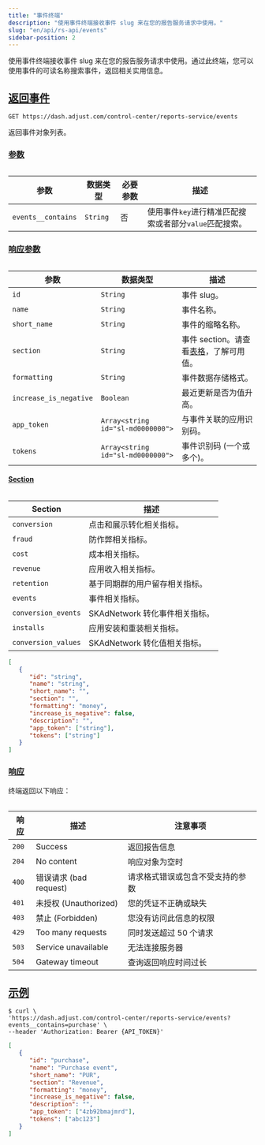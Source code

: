 ```yaml
---
title: "事件终端"
description: "使用事件终端接收事件 slug 来在您的报告服务请求中使用。"
slug: "en/api/rs-api/events"
sidebar-position: 2
---
```

使用事件终端接收事件 slug 来在您的报告服务请求中使用。通过此终端，您可以使用事件的可读名称搜索事件，返回相关实用信息。

[返回事件](return-events)
---------------------

```http
GET https://dash.adjust.com/control-center/reports-service/events
```

返回事件对象列表。

### [参数](parameters)

<table> 

|         参数         |   数据类型   | 必要参数 |                描述                 |
|--------------------|----------|------|-----------------------------------|
| `events__contains` | `String` | 否    | 使用事件`key`进行精准匹配搜索或者部分`value`匹配搜索。 |

</Table> 

### [响应参数](response-parameters)

<table> 

|           参数           |               数据类型                |                       描述                       |
|------------------------|-----------------------------------|------------------------------------------------|
| `id`                   | `String`                          | 事件 slug。                                       |
| `name`                 | `String`                          | 事件名称。                                          |
| `short_name`           | `String`                          | 事件的缩略名称。                                       |
| `section`              | `String`                          | 事件 section。请查看[表格](#rs-events-sections)，了解可用值。 |
| `formatting`           | `String`                          | 事件数据存储格式。                                      |
| `increase_is_negative` | `Boolean`                         | 最近更新是否为值升高。                                    |
| `app_token`            | `Array<string id="sl-md0000000">` | 与事件关联的应用识别码。                                   |
| `tokens`               | `Array<string id="sl-md0000000">` | 事件识别码 \(一个或多个\)。                             |

</Table> 

#### [Section](sections)

<table> 

|       Section       |          描述           |
|---------------------|-----------------------|
| `conversion`        | 点击和展示转化相关指标。          |
| `fraud`             | 防作弊相关指标。              |
| `cost`              | 成本相关指标。               |
| `revenue`           | 应用收入相关指标。             |
| `retention`         | 基于同期群的用户留存相关指标。       |
| `events`            | 事件相关指标。               |
| `conversion_events` | SKAdNetwork 转化事件相关指标。 |
| `installs`          | 应用安装和重装相关指标。          |
| `conversion_values` | SKAdNetwork 转化值相关指标。  |

</Table> 

```json
[
   {
      "id": "string",
      "name": "string",
      "short_name": "",
      "section": "",
      "formatting": "money",
      "increase_is_negative": false,
      "description": "",
      "app_token": ["string"],
      "tokens": ["string"]
   }
]
```

### [响应](responses)

终端返回以下响应：
<table> 

|  响应   |           描述           |       注意事项       |
|-------|------------------------|------------------|
| `200` | Success                | 返回报告信息           |
| `204` | No content             | 响应对象为空时          |
| `400` | 错误请求 \(bad request\) | 请求格式错误或包含不受支持的参数 |
| `401` | 未授权 \(Unauthorized\) | 您的凭证不正确或缺失       |
| `403` | 禁止 \(Forbidden\)     | 您没有访问此信息的权限      |
| `429` | Too many requests      | 同时发送超过 50 个请求    |
| `503` | Service unavailable    | 无法连接服务器          |
| `504` | Gateway timeout        | 查询返回响应时间过长       |

</Table> 

[示例](example)
-------------

```console
$ curl \
'https://dash.adjust.com/control-center/reports-service/events?events__contains=purchase' \
--header 'Authorization: Bearer {API_TOKEN}'
```

```json
[
   {
      "id": "purchase",
      "name": "Purchase event",
      "short_name": "PUR",
      "section": "Revenue",
      "formatting": "money",
      "increase_is_negative": false,
      "description": "",
      "app_token": ["4zb92bmajmrd"],
      "tokens": ["abc123"]
   }
]
```

